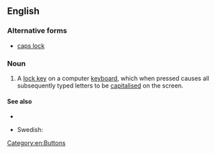 ==English==

===Alternative forms===
* [[caps lock]]

===Noun===
{{en-noun|head=[[caps|Caps]] [[lock|Lock]]}}

# {{computing}} A [[lock key]] on a computer [[keyboard]], which when pressed causes all subsequently typed letters to be [[capitalised]] on the screen.

====See also====
* {{list|en|computer keys}}

{{trans-top|key}}
* Swedish: {{t-|sv|skiftlås|n}}
{{trans-mid}}
{{trans-bottom}}

[[Category:en:Buttons]]